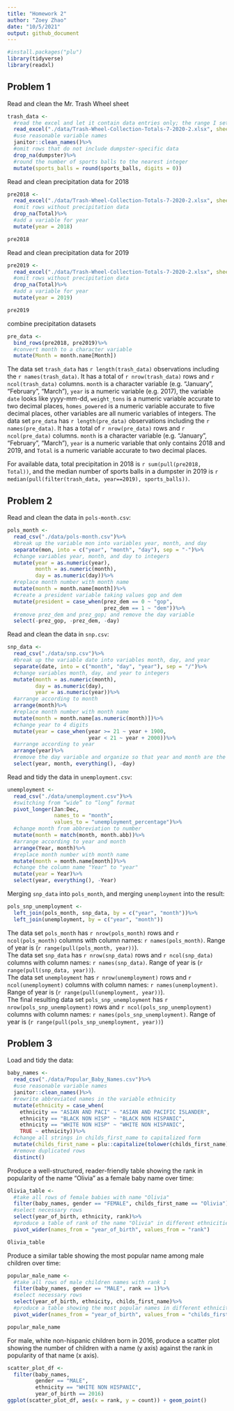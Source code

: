 ```yaml
---
title: "Homework 2"
author: "Zoey Zhao"
date: "10/5/2021"
output: github_document
---
```

```r
#install.packages("plu")
library(tidyverse)
library(readxl)
```

## Problem 1
Read and clean the Mr. Trash Wheel sheet
```r
trash_data <- 
  #read the excel and let it contain data entries only; the range I set does not contain the last row of Grand Total
  read_excel("./data/Trash-Wheel-Collection-Totals-7-2020-2.xlsx", sheet = 1, range = "A2:N534")%>%
  #use reasonable variable names
  janitor::clean_names()%>%
  #omit rows that do not include dumpster-specific data
  drop_na(dumpster)%>%
  #round the number of sports balls to the nearest integer
  mutate(sports_balls = round(sports_balls, digits = 0))
```

Read and clean precipitation data for 2018
```r
pre2018 <- 
  read_excel("./data/Trash-Wheel-Collection-Totals-7-2020-2.xlsx", sheet = 7, range = "A2:B14")%>%
  #omit rows without precipitation data
  drop_na(Total)%>%
  #add a variable for year
  mutate(year = 2018)

pre2018
```

Read and clean precipitation data for 2019
```r
pre2019 <- 
  read_excel("./data/Trash-Wheel-Collection-Totals-7-2020-2.xlsx", sheet = 6, range = "A2:B14")%>%
  #omit rows without precipitation data
  drop_na(Total)%>%
  #add a variable for year
  mutate(year = 2019)

pre2019
```

combine precipitation datasets
```r
pre_data <- 
  bind_rows(pre2018, pre2019)%>%
  #convert month to a character variable
  mutate(Month = month.name[Month])
```
The data set `trash_data` has `r length(trash_data)` observations including the `r names(trash_data)`. It has a total of `r nrow(trash_data)` rows and `r ncol(trash_data)` columns. `month` is a character variable (e.g. "January", "February", "March"), `year` is a numeric variable (e.g. 2017), the variable `date` looks like yyyy-mm-dd, `weight_tons` is a numeric variable accurate to two decimal places, `homes_powered` is a numeric variable accurate to five decimal places, other variables are all numeric variables of integers. The data set `pre_data` has `r length(pre_data)` observations including the `r names(pre_data)`. It has a total of `r nrow(pre_data)` rows and `r ncol(pre_data)` columns. `month` is a character variable (e.g. "January", "February", "March"), `year` is a numeric variable that only contains 2018 and 2019, and `Total` is a numeric variable accurate to two decimal places.

For available data, total precipitation in 2018 is `r sum(pull(pre2018, Total))`, and the median number of sports balls in a dumpster in 2019 is `r median(pull(filter(trash_data, year==2019), sports_balls))`.

## Problem 2
Read and clean the data in `pols-month.csv`:
```r
pols_month <- 
  read_csv("./data/pols-month.csv")%>%
  #break up the variable mon into variables year, month, and day
  separate(mon, into = c("year", "month", "day"), sep = "-")%>%
  #change variables year, month, and day to integers
  mutate(year = as.numeric(year),
         month = as.numeric(month),
         day = as.numeric(day))%>%
  #replace month number with month name
  mutate(month = month.name[month])%>%
  #create a president variable taking values gop and dem
  mutate(president = case_when(prez_dem == 0 ~ "gop",
                               prez_dem == 1 ~ "dem"))%>%
  #remove prez_dem and prez_gop; and remove the day variable
  select(-prez_gop, -prez_dem, -day)
```
Read and clean the data in `snp.csv`:
```r
snp_data <- 
  read_csv("./data/snp.csv")%>%
  #break up the variable date into variables month, day, and year
  separate(date, into = c("month", "day", "year"), sep = "/")%>%
  #change variables month, day, and year to integers
  mutate(month = as.numeric(month),
         day = as.numeric(day),
         year = as.numeric(year))%>%
  #arrange according to month
  arrange(month)%>%
  #replace month number with month name
  mutate(month = month.name[as.numeric(month)])%>%
  #change year to 4 digits
  mutate(year = case_when(year >= 21 ~ year + 1900,
                          year < 21 ~ year + 2000))%>%
  #arrange according to year
  arrange(year)%>%
  #remove the day variable and organize so that year and month are the leading columns
  select(year, month, everything(), -day)
```
Read and tidy the data in `unemployment.csv`:
```r
unemployment <- 
  read_csv("./data/unemployment.csv")%>%
  #switching from “wide” to “long” format
  pivot_longer(Jan:Dec,
               names_to = "month",
               values_to = "unemployment_percentage")%>%
  #change month from abbreviation to number
  mutate(month = match(month, month.abb))%>%
  #arrange according to year and month
  arrange(Year, month)%>%
  #replace month number with month name
  mutate(month = month.name[month])%>%
  #change the column name "Year" to "year"
  mutate(year = Year)%>%
  select(year, everything(), -Year)
```
Merging `snp_data` into `pols_month`, and merging `unemployment` into the result:
```r
pols_snp_unemployment <- 
  left_join(pols_month, snp_data, by = c("year", "month"))%>%
  left_join(unemployment, by = c("year", "month"))
```
The data set `pols_month` has `r nrow(pols_month)` rows and `r ncol(pols_month)` columns with column names: `r names(pols_month)`. Range of year is (`r range(pull(pols_month, year))`).  
The data set `snp_data` has `r nrow(snp_data)` rows and `r ncol(snp_data)` columns with column names: `r names(snp_data)`. Range of year is (`r range(pull(snp_data, year))`).  
The data set `unemployment` has `r nrow(unemployment)` rows and `r ncol(unemployment)` columns with column names: `r names(unemployment)`. Range of year is (`r range(pull(unemployment, year))`).  
The final resulting data set `pols_snp_unemployment` has `r nrow(pols_snp_unemployment)` rows and `r ncol(pols_snp_unemployment)` columns with column names: `r names(pols_snp_unemployment)`. Range of year is (`r range(pull(pols_snp_unemployment, year))`)

## Problem 3
Load and tidy the data:
```r
baby_names <- 
  read_csv("./data/Popular_Baby_Names.csv")%>%
  #use reasonable variable names
  janitor::clean_names()%>%
  #rewrite abbreviated names in the variable ethnicity
  mutate(ethnicity = case_when(
    ethnicity == "ASIAN AND PACI" ~ "ASIAN AND PACIFIC ISLANDER",
    ethnicity == "BLACK NON HISP" ~ "BLACK NON HISPANIC",
    ethnicity == "WHITE NON HISP" ~ "WHITE NON HISPANIC",
    TRUE ~ ethnicity))%>%
  #change all strings in childs_first_name to capitalized form
  mutate(childs_first_name = plu::capitalize(tolower(childs_first_name)))%>%
  #remove duplicated rows
  distinct()
```

Produce a well-structured, reader-friendly table showing the rank in popularity of the name “Olivia” as a female baby name over time:
```r
Olivia_table <- 
  #take all rows of female babies with name "Olivia"
  filter(baby_names, gender == "FEMALE", childs_first_name == "Olivia")%>%
  #select necessary rows
  select(year_of_birth, ethnicity, rank)%>%
  #produce a table of rank of the name "Olivia" in different ethnicities over time
  pivot_wider(names_from = "year_of_birth", values_from = "rank")

Olivia_table
```
Produce a similar table showing the most popular name among male children over time:
```r
popular_male_name <- 
  #take all rows of male children names with rank 1
  filter(baby_names, gender == "MALE", rank == 1)%>%
  #select necessary rows
  select(year_of_birth, ethnicity, childs_first_name)%>%
  #produce a table showing the most popular names in different ethnicities over time
  pivot_wider(names_from = "year_of_birth", values_from = "childs_first_name")

popular_male_name
```
For male, white non-hispanic children born in 2016, produce a scatter plot showing the number of children with a name (y axis) against the rank in popularity of that name (x axis).
```r
scatter_plot_df <- 
  filter(baby_names, 
         gender == "MALE", 
         ethnicity == "WHITE NON HISPANIC",
         year_of_birth == 2016)
ggplot(scatter_plot_df, aes(x = rank, y = count)) + geom_point()
```

